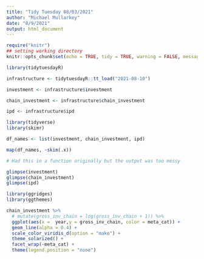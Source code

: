 ```yaml
---
title: "Tidy Tuesday 08/03/2021"
author: "Michael Mullarkey"
date: "8/9/2021"
output: html_document
---
```


```r
require("knitr")
## setting working directory
knitr::opts_chunk$set(echo = TRUE, tidy = TRUE, warning = FALSE, message = FALSE, include = FALSE)

```

```r

library(tidytuesdayR)

infrastructure <- tidytuesdayR::tt_load("2021-08-10")

investment <- infrastructure$investment

chain_investment <- infrastructure$chain_investment

ipd <- infrastructure$ipd

```

```r

library(tidyverse)
library(skimr)

df_names <- list(investment, chain_investment, ipd)

map(df_names, ~skim(.x))

```

```r

# Had this in a function originally but the output was too messy

glimpse(investment)
glimpse(chain_investment)
glimpse(ipd)

```

```r

library(ggridges)
library(ggthemes)

chain_investment %>% 
  # mutate(gross_inv_chain = log(gross_inv_chain + 1)) %>% 
  ggplot(aes(x =  year,y = gross_inv_chain, color = meta_cat)) +
  geom_line(alpha = 0.4) +
  scale_color_viridis_d(option = "mako") +
  theme_solarized() +
  facet_wrap(~meta_cat) +
  theme(legend.position = "none")
  

```

